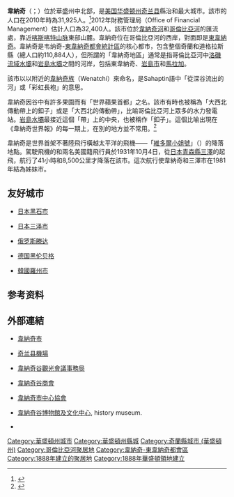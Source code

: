 {{Infobox settlement
|official_name            = 韋納奇
|native_name              = Wenatchee
|settlement_type          = [[城市|城市]]
|nickname                 = 世界蘋果首都<br>（Apple Capital of the World）
|motto                    = 
|image_skyline            = Wenatchee WA 2009.jpg
|imagesize                = 
|image_caption            = 
|image_flag               = 
|image_seal               =
|image_map = Chelan_County_Washington_Incorporated_and_Unincorporated_areas_Wenatchee_Highlighted.svg
|mapsize                  = 250px
|map_caption              = 韋納奇位置圖
|image_map1               =
|mapsize1                 =
|map_caption1             =
|subdivision_type         = [[國家|國家]]
|subdivision_name         = [[美國|美國]]
|subdivision_type1        = [[美国州份|州]]
|subdivision_name1        = [[華盛頓州|華盛頓州]]
|subdivision_type2        = [[华盛顿州行政区划|縣]]
|subdivision_name2        = [[奇兰县_(华盛顿州)|奇兰县]]
|government_footnotes     =
|government_type          =
|leader_title             = [[市長|市長]]
|leader_name              = 法蘭克·昆茨<br>（Frank Kuntz）
|leader_title1            =
|leader_name1             =
|established_title        = [[法人化|法人化]]
|established_date         = 1893年1月7日
|unit_pref  =  
|area_footnotes           =
|area_magnitude           = 
|area_total_sq_mi         = 7.3
|area_land_sq_mi          = 6.9
|area_water_sq_mi         = 0.4
|area_total_km2           = 19.0
|area_land_km2            = 17.8
|area_water_km2           = 1.2
|population_as_of         = 2011
|population_footnotes     =
|population_total         = 32,373
|population_metro         = 112,448 (美國第327名)
|population_density_km2   = 1563.3
|timezone                 = [[太平洋時區|PST]]
|utc_offset               = -8
|timezone_DST             = PDT
|utc_offset_DST           = -7
|elevation_footnotes      =
|elevation_ft             = 780
|elevation_m              = 237
|postal_code_type         = [[美國郵遞區號|郵遞區號]]
|postal_code              = 98801, 98807
|area_code                = [[北美洲电话区号列表|509]]
|blank_name               = [[聯邦資訊處理標準|FIPS碼]]
|blank_info               = 53-77105
|blank1_name              = [[GNIS|GNIS]]編號
|blank1_info              = 1527897<ref>{{cite web|url=http://geonames.usgs.gov|title=US Board on Geographic Names|publisher=[[美國地質調查局|美國地質調查局]]|date=2007-10-25|accessdate=2008-01-31|language=En|archive-date=2012-02-04|archive-url=https://web.archive.org/web/20120204035720/http://geonames.usgs.gov/|dead-url=no}}</ref>
|website                  = http://www.wenatcheewa.gov/
|footnotes                =
}}

'''韋納奇'''（{{lang-en|Wenatchee}}；{{IPAc-en|icon|w|ɛ|ˈ|n|æ|tʃ|iː}}）位於華盛州中北部，是[[美国|美国]][[华盛顿州|华盛顿州]][[奇兰县_(华盛顿州)|奇兰县]]縣治和最大城市。{{GR|6}}該市的人口在2010年時為31,925人。<ref name="2010 Census (City)">{{cite web|title=2010 Census Redistricting Data (Public Law 94-171) Summary File|url=http://factfinder2.census.gov/faces/tableservices/jsf/pages/productview.xhtml?pid=DEC_10_PL_GCTPL2.ST13&prodType=table|work=American FactFinder|publisher=[[United_States_Census_Bureau|United States Census Bureau]]|accessdate=25 September 2012|archive-date=2014-12-18|archive-url=https://web.archive.org/web/20141218203744/http://factfinder2.census.gov/faces/tableservices/jsf/pages/productview.xhtml?pid=DEC_10_PL_GCTPL2.ST13&prodType=table|dead-url=no}}</ref>2012年財務管理局（Office of Financial Management）估計人口為32,400人。該市位於[[韋納奇河|韋納奇河]]和[[哥倫比亞河|哥倫比亞河]]的匯流處，靠近[[喀斯喀特山脉|喀斯喀特山脉]]東部山麓。韋納奇位在哥倫比亞河的西岸，對面即是[[東韋納奇_(華盛頓州)|東韋納奇]]。韋納奇是韦纳奇-[[東韋納奇_(華盛頓州)|東韋納奇]][[都會統計區|都會統計區]]的核心都市，包含整個奇蘭和道格拉斯縣（總人口約110,884人），但所謂的「韋納奇地區」通常是指哥倫比亞河中[[洛磯流域水壩|洛磯流域水壩]]和[[岩島水壩|岩島水壩]]之間的河岸，包括東韋納奇、[[岩島市_(華盛頓州)|岩島市]]和[[馬拉加_(華盛頓州)|馬拉加]]。

該市以以附近的[[韋納奇族|韋納奇族]]（Wenatchi）來命名，是Sahaptin語中「從深谷流出的河」或「彩虹長袍」的意思。

韋納奇因谷中有許多果園而有「世界蘋果首都」之名。該市有時也被稱為「大西北傳動帶上的釦子」或是「大西北的傳動帶」，比喻哥倫比亞河上眾多的水力發電站。[[岩島水壩|岩島水壩]]最接近這個「帶」上的中央，也被稱作「釦子」。這個比喻出現在《韋納奇世界報》的每一期上，在別的地方並不常用。<ref>{{cite web|url=http://www.wenatcheeworld.com/ |title= The Wenatchee World |language=En}}</ref>

韋納奇是世界首架不著陸飛行橫越太平洋的飛機——「[[維多爾小姐號|維多爾小姐號]]」（{{lang|en|Miss Veedol}}）的降落地點。駕駛飛機的{{Link-en|克萊德·潘伯恩|Clyde Pangborn}}和{{Link-en|休·赫恩頓|Hugh Herndon}}兩名美國籍飛行員於1931年10月4日，從[[日本|日本]][[青森縣|青森縣]][[三澤市|三澤]]的{{Link-ja|淋代海岸|淋代海岸|淋代海灘}}起飛，航行了41小時和8,500公里才降落在該市。這次航行使韋納奇和三澤市在1981年結為姊妹市。

==友好城市==
* {{flagicon|Japan}} [[日本|日本]][[黑石市|黑石市]]
* {{flagicon|Japan}} [[日本|日本]][[三泽市|三泽市]]
* {{flagicon|Russia}} [[俄罗斯|俄罗斯]][[滕达|滕达]]
* {{flagicon|Germany}} [[德国|德国]][[黑伦贝格|黑伦贝格]]
* {{flagicon|South Korea}} [[韓國|韓國]][[羅州市|羅州市]]

== 参考资料 ==
{{reflist}}

== 外部連結 ==
{{Commonscat|Wenatchee, Washington}}
* {{en}} [http://www.wenatcheewa.gov/ 韋納奇市]
* {{en}} [http://www.ccpd.com/ 奇兰县機場]
* {{en}} [http://www.wenatcheevalley.org/ 韋納奇谷觀光會議事務局]
* {{en}} [http://www.wenatchee.org/ 韋納奇谷商會]
* {{en}} [http://www.wendowntown.org/ 韋納奇市中心協會]
* {{en}} [https://web.archive.org/web/20141025052004/http://www.wvmcc.org/ 韋納奇谷博物館及文化中心], history museum.
* {{en}} {{dmoz|Regional/North_America/United_States/Washington/Localities/W/Wenatchee}}

{{Chelan County, Washington}}
{{Washington}}
{{Authority control}}

{{DEFAULTSORT:Wenatchee, Washington}}
[[Category:華盛頓州城市|Category:華盛頓州城市]]
[[Category:華盛頓州縣城|Category:華盛頓州縣城]]
[[Category:奇蘭縣城市_(華盛頓州)|Category:奇蘭縣城市 (華盛頓州)]]
[[Category:哥倫比亞河聚居地|Category:哥倫比亞河聚居地]]
[[Category:韋納奇-東韋納奇都會區|Category:韋納奇-東韋納奇都會區]]
[[Category:1888年建立的聚居地|Category:1888年建立的聚居地]]
[[Category:1888年華盛頓領地建立|Category:1888年華盛頓領地建立]]